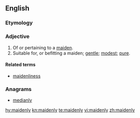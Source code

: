 ==English==

===Etymology===
{{suffix|maiden|ly|lang=en}}

===Adjective===
{{en-adj}}

# Of or pertaining to a [[maiden]].
# Suitable for, or befitting a maiden; [[gentle]]; [[modest]]; [[pure]].

====Related terms====
* [[maidenliness]]

===Anagrams===
* [[medianly#English|medianly]]

[[hy:maidenly]]
[[kn:maidenly]]
[[te:maidenly]]
[[vi:maidenly]]
[[zh:maidenly]]
